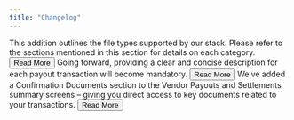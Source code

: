 ```yaml
---
title: "Changelog"
---
```



<Update label="Supported File Types For Uploads">
This addition outlines the file types supported by our stack. Please refer to the sections mentioned in this section for details on each category.

<Button href="/changelog/supported-file-types-for-uploads">
  Read More
</Button>
</Update>

<Update label="Transaction Description Field Now Mandatory For Payouts">
Going forward, providing a clear and concise description for each payout transaction will become mandatory.

<Button href="#">
  Read More
</Button>
</Update>

<Update label="Confirmation Documents Now Available for Payouts & Settlements!">
We’ve added a Confirmation Documents section to the Vendor Payouts and Settlements summary screens – giving you direct access to key documents related to your transactions.

<Button href="#">
  Read More
</Button>
</Update>
